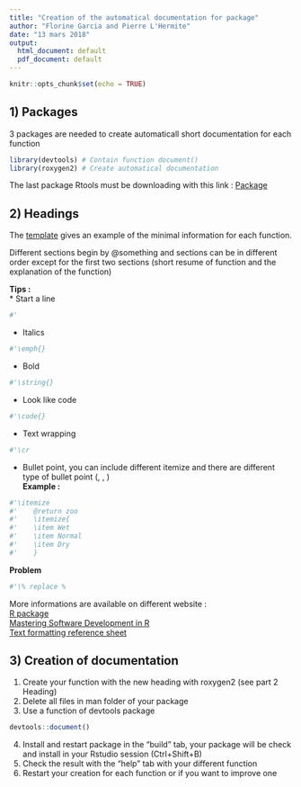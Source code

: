 ```yaml
---
title: "Creation of the automatical documentation for package"
author: "Florine Garcia and Pierre L'Hermite"
date: "13 mars 2018"
output:
  html_document: default
  pdf_document: default
---
```


```r
knitr::opts_chunk$set(echo = TRUE)
```

## 1) Packages

3 packages are needed to create automaticall short documentation for each function  

```r
library(devtools) # Contain function document()
library(roxygen2) # Create automatical documentation
```
The last package Rtools must be downloading with this link :
[Package](https://cran.r-project.org/bin/windows/Rtools/)

## 2) Headings

The [template](https://github.com/flogrc/piflow/blob/master/R/Template_function.R)
gives an example of the minimal information for each function.

Different sections begin by @something and sections can be in different order
except for the first two sections (short resume of function and the explanation
of the function)  

**Tips :**  
* Start a line   
```r
#'
```
* Italics  
```r
#'\emph{}
```
* Bold  
```r
#'\string{}
```
* Look like code  
```r
#'\code{}
```
* Text wrapping  
```r
#'\cr
```
* Bullet point, you can include different itemize and there are different type
of bullet point (\enumerate, \itemize, \describe)  
**Example :**  
```r
#'\itemize
#'    @return zoo  
#'    \itemize{  
#'    \item Wet  
#'    \item Normal  
#'    \item Dry  
#'    }
```
**Problem**
```r
#'\% replace %  
```

More informations are available on different website :  
[R package](http://r-pkgs.had.co.nz/man.html)  
[Mastering Software Development in R](https://bookdown.org/rdpeng/RProgDA/documentation.html)  
[Text formatting reference sheet](https://cran.r-project.org/web/packages/roxygen2/vignettes/formatting.html)  

## 3) Creation of documentation

1. Create your function with the new heading with roxygen2 (see part 2 Heading)  
2. Delete all files in man folder of your package
3. Use a function of devtools package
```r
devtools::document()
```
4. Install and restart package in the "build" tab, your package will be check and
install in your Rstudio session (Ctrl+Shift+B)  
5. Check the result with the "help" tab with your different function  
6. Restart your creation for each function or if you want to improve one